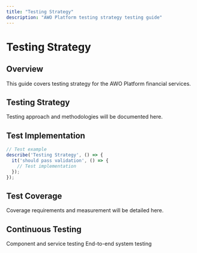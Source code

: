 ```yaml
---
title: "Testing Strategy"
description: "AWO Platform testing strategy testing guide"
---
```


# Testing Strategy

## Overview

<Info>
This guide covers testing strategy for the AWO Platform financial services.
</Info>

## Testing Strategy

Testing approach and methodologies will be documented here.

## Test Implementation

```typescript
// Test example
describe('Testing Strategy', () => {
  it('should pass validation', () => {
    // Test implementation
  });
});
```

## Test Coverage

Coverage requirements and measurement will be detailed here.

## Continuous Testing

<CardGroup cols={2}>
  <Card title="Unit Testing" href="/testing/unit-testing">
    Component and service testing
  </Card>
  <Card title="Integration Testing" href="/testing/integration-testing">
    End-to-end system testing
  </Card>
</CardGroup>
